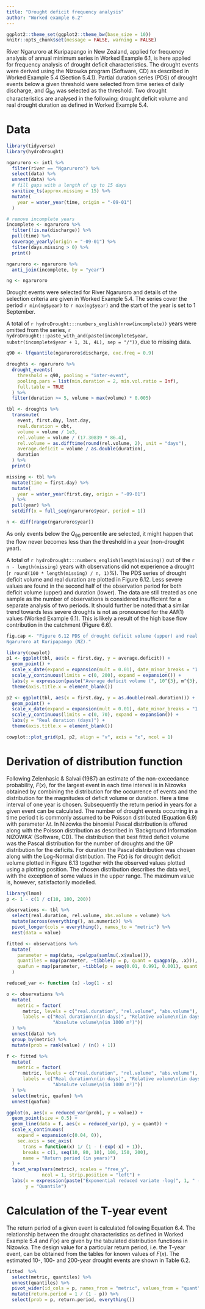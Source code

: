 ```yaml
---
title: "Drought deficit frequency analysis"
author: "Worked example 6.2"
---
```


```r
ggplot2::theme_set(ggplot2::theme_bw(base_size = 10))
knitr::opts_chunk$set(message = FALSE, warning = FALSE)
```

River Ngaruroro at Kuripapango in New Zealand, applied for frequency
analysis of annual minimum series in Worked Example 6.1, is here applied
for frequency analysis of drought deficit characteristics. The drought events
were derived using the Nizowka program (Software, CD) as described in
Worked Example 5.4 (Section 5.4.1). Partial duration series (PDS) of drought
events below a given threshold were selected from time series of daily
discharge, and $Q_{90}$ was selected as the threshold. Two drought characteristics
are analysed in the following: drought deficit volume and real drought
duration as defined in Worked Example 5.4.

# Data
```r
library(tidyverse)
library(hydroDrought)

ngaruroro <- intl %>%
  filter(river == "Ngaruroro") %>%
  select(data) %>%
  unnest(data) %>%
  # fill gaps with a length of up to 15 days
  sanitize_ts(approx.missing = 15) %>%
  mutate(
    year = water_year(time, origin = "-09-01")
  ) 
```


```r
# remove incomplete years
incomplete <- ngaruroro %>%
  filter(!is.na(discharge)) %>%
  pull(time) %>%
  coverage_yearly(origin = "-09-01") %>%
  filter(days.missing > 0) %>%
  print()

ngaruroro <- ngaruroro %>%
  anti_join(incomplete, by = "year")
```

```r
ng <- ngaruroro
```


Drought events were selected for River Ngaruroro and details of the
selection criteria are given in Worked Example 5.4. The series cover the
period `r min(ng$year)` to `r max(ng$year)` and the start of the year is set to 1 September. 


A total of `r hydroDrought:::numbers_english(nrow(incomplete))` years were omitted from the series, 
`r hydroDrought:::paste_with_and(paste(incomplete$year, substr(incomplete$year + 1, 3L, 4L), sep = "/"))`, 
due to missing data.

```r
q90 <- lfquantile(ngaruroro$discharge, exc.freq = 0.9) 

droughts <- ngaruroro %>%
  drought_events(
    threshold = q90, pooling = "inter-event", 
    pooling.pars = list(min.duration = 2, min.vol.ratio = Inf), 
    full.table = TRUE
  ) %>%
  filter(duration >= 5, volume > max(volume) * 0.005)  

tbl <- droughts %>%
  transmute(
    event, first.day, last.day, 
    real.duration = dbt, 
    volume = volume / 1e3,
    rel.volume = volume / (17.30839 * 86.4),
    rel.volume = as.difftime(round(rel.volume, 2), unit = "days"), 
    average.deficit = volume / as.double(duration),
    duration
  ) %>%
  print()
```


```r
missing <- tbl %>%
  mutate(time = first.day) %>%
  mutate(
    year = water_year(first.day, origin = "-09-01")
  ) %>%
  pull(year) %>%
  setdiff(x = full_seq(ngaruroro$year, period = 1))

n <- diff(range(ngaruroro$year))
```

As only events below the $Q_{90}$
percentile are selected, it might happen that the flow never becomes less
than the threshold in a year (non-drought year). 

A total of `r hydroDrought:::numbers_english(length(missing))` out of the 
`r n - length(missing)` years with observations did not experience a drought 
(`r round(100 * length(missing) / n, 1)`%). The PDS
series of drought deficit volume and real duration are plotted in
Figure 6.12. Less severe values are found in the second half of the
observation period for both deficit volume (upper) and duration (lower).
The data are still treated as one sample as the number of observations is
considered insufficient for a separate analysis of two periods. It should
further be noted that a similar trend towards less severe droughts is not as
pronounced for the $AM(1)$ values (Worked Example 6.1). This is likely a
result of the high base flow contribution in the catchment (Figure 6.6).


```r
fig.cap <- "Figure 6.12 PDS of drought deficit volume (upper) and real duration (lower) for River
Ngaruroro at Kuripapango (NZ)."
```
```r
library(cowplot)
p1 <- ggplot(tbl, aes(x = first.day, y = average.deficit)) +
  geom_point() + 
  scale_x_date(expand = expansion(mult = 0.01), date_minor_breaks = "1 year") +
  scale_y_continuous(limits = c(0, 200), expand = expansion()) + 
  labs(y = expression(paste("Average deficit volume (", 10^{3}, m^{3}, ")"))) +
  theme(axis.title.x = element_blank())

p2 <- ggplot(tbl, aes(x = first.day, y = as.double(real.duration))) +
  geom_point() + 
  scale_x_date(expand = expansion(mult = 0.01), date_minor_breaks = "1 year") +
  scale_y_continuous(limits = c(0, 70), expand = expansion()) +
  labs(y = "Real duration (days)") + 
  theme(axis.title.x = element_blank())

cowplot::plot_grid(p1, p2, align = "v", axis = "x", ncol = 1)
```

# Derivation of distribution function
Following Zelenhasic & Salvai (1987) an estimate of the non-exceedance
probability, $F(x)$, for the largest event in each time interval is in Nizowka
obtained by combining the distribution for the occurrence of events and
the distribution for the magnitudes of deficit volume or duration. Here a
time interval of one year is chosen. Subsequently the return period in
years for a given event can be calculated. The number of drought events
occurring in a time period t is commonly assumed to be Poisson
distributed (Equation 6.9) with parameter $\lambda t$. In Nizowka the binomial
Pascal distribution is offered along with the Poisson distribution as
described in ‘Background Information NIZOWKA’ (Software, CD). The
distribution that best fitted deficit volume was the Pascal distribution for
the number of droughts and the GP distribution for the deficits. For
duration the Pascal distribution was chosen along with the Log-Normal
distribution. The $F(x)$ is for drought deficit volume plotted in Figure 6.13
together with the observed values plotted using a plotting position. The
chosen distribution describes the data well, with the exception of some
values in the upper range. The maximum value is, however, satisfactorily
modelled.



```r
library(lmom)
p <- 1 - c(1 / c(10, 100, 200))

observations <- tbl %>% 
  select(real.duration, rel.volume, abs.volume = volume) %>%
  mutate(across(everything(), as.numeric)) %>%
  pivot_longer(cols = everything(), names_to = "metric") %>%
  nest(data = value)  

fitted <- observations %>% 
  mutate(
    parameter = map(data, ~pelgpa(samlmu(.x$value))),
    quantiles = map(parameter, ~tibble(p = p, quant = quagpa(p, .x))),
    quafun = map(parameter, ~tibble(p = seq(0.01, 0.991, 0.001), quant = quagpa(p, .x)))
  )
```


```r
reduced_var <- function (x) -log(1 - x)

o <- observations %>%
  mutate(
    metric = factor(
      metric, levels = c("real.duration", "rel.volume", "abs.volume"),
      labels = c("Real duration\n(in days)", "Relative volume\n(in days)", 
                 "Absolute volume\n(in 1000 m³)"))
  ) %>%
  unnest(data) %>%
  group_by(metric) %>%
  mutate(prob = rank(value) / (n() + 1)) 

f <- fitted %>%
  mutate(
    metric = factor(
      metric, levels = c("real.duration", "rel.volume", "abs.volume"),
      labels = c("Real duration\n(in days)", "Relative volume\n(in days)", 
                 "Absolute volume\n(in 1000 m³)"))
  ) %>%
  select(metric, quafun) %>%
  unnest(quafun)

ggplot(o, aes(x = reduced_var(prob), y = value)) + 
  geom_point(size = 0.5) + 
  geom_line(data = f, aes(x = reduced_var(p), y = quant)) + 
  scale_x_continuous(
    expand = expansion(c(0.04, 0)), 
    sec.axis = sec_axis(
      trans = function(x) 1/ (1 - (-exp(-x) + 1)), 
      breaks = c(1, seq(10, 80, 10), 100, 150, 200),
      name = "Return period (in years)")
  ) + 
  facet_wrap(vars(metric), scales = "free_y", 
             ncol = 1, strip.position = "left") +
  labs(x = expression(paste("Exponential reduced variate -log(", 1, " - F(", x, "))")),
       y = "Quantile")
```


# Calculation of the T-year event
The return period of a given event is calculated following Equation 6.4.
The relationship between the drought characteristics as defined in Worked
Example 5.4 and $F(x)$ are given by the tabulated distribution functions in
Nizowka. The design value for a particular return period, i.e. the T-year
event, can be obtained from the tables for known values of $F(x)$. The
estimated 10-, 100- and 200-year drought events are shown in Table 6.2.


```r
fitted  %>%
  select(metric, quantiles) %>%
  unnest(quantiles) %>%
  pivot_wider(id_cols = p, names_from = "metric", values_from = "quant") %>%
  mutate(return.period = 1 / (1 - p)) %>%
  select(prob = p, return.period, everything())
```

